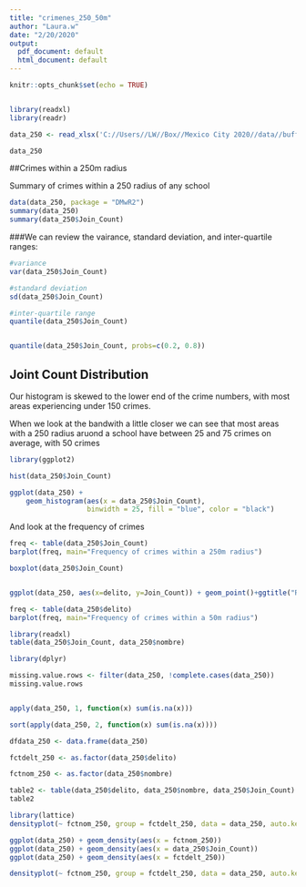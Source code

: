 ```yaml
---
title: "crimenes_250_50m"
author: "Laura.w"
date: "2/20/2020"
output:
  pdf_document: default
  html_document: default
---
```


```r
knitr::opts_chunk$set(echo = TRUE)
```

```r


```
```r
library(readxl)
library(readr)

data_250 <- read_xlsx('C://Users//LW//Box//Mexico City 2020//data//buffer_250_crime1_TableToExcel.xlsx')

data_250
```


##Crimes within a 250m radius

Summary of crimes within a 250 radius of any school
```r
data(data_250, package = "DMwR2")
summary(data_250)
summary(data_250$Join_Count)
```
###We can review the vairance, standard deviation, and inter-quartile ranges:
```r
#variance
var(data_250$Join_Count)

#standard deviation
sd(data_250$Join_Count)

#inter-quartile range
quantile(data_250$Join_Count)


quantile(data_250$Join_Count, probs=c(0.2, 0.8))
```

## Joint Count Distribution

Our histogram is skewed to the lower end of the crime numbers, with most areas experiencing under 150 crimes.

When we look at the bandwith a little closer we can see that most areas with a 250 radius aruond a school have between 25 and 75 crimes on average, with 50 crimes 
```r

library(ggplot2)

hist(data_250$Join_Count)

ggplot(data_250) +
    geom_histogram(aes(x = data_250$Join_Count),
                   binwidth = 25, fill = "blue", color = "black")
```

And look at the frequency of crimes
```r
freq <- table(data_250$Join_Count)
barplot(freq, main="Frequency of crimes within a 250m radius")
```

```r
boxplot(data_250$Join_Count)


```

```r


```

```r
ggplot(data_250, aes(x=delito, y=Join_Count)) + geom_point()+ggtitle("Relationship crime and count")


```

```r
freq <- table(data_250$delito)
barplot(freq, main="Frequency of crimes within a 50m radius")
```




```r
library(readxl)
table(data_250$Join_Count, data_250$nombre)

```

```r
library(dplyr)

missing.value.rows <- filter(data_250, !complete.cases(data_250)) 
missing.value.rows


apply(data_250, 1, function(x) sum(is.na(x)))

sort(apply(data_250, 2, function(x) sum(is.na(x))))

```

```r
dfdata_250 <- data.frame(data_250)

fctdelt_250 <- as.factor(data_250$delito)

fctnom_250 <- as.factor(data_250$nombre)


```

```r
table2 <- table(data_250$delito, data_250$nombre, data_250$Join_Count)
table2

```

```r
library(lattice)
densityplot(~ fctnom_250, group = fctdelt_250, data = data_250, auto.key = TRUE)

ggplot(data_250) + geom_density(aes(x = fctnom_250))
ggplot(data_250) + geom_density(aes(x = data_250$Join_Count))
ggplot(data_250) + geom_density(aes(x = fctdelt_250))


```

```r
densityplot(~ fctnom_250, group = fctdelt_250, data = data_250, auto.key = TRUE)

```